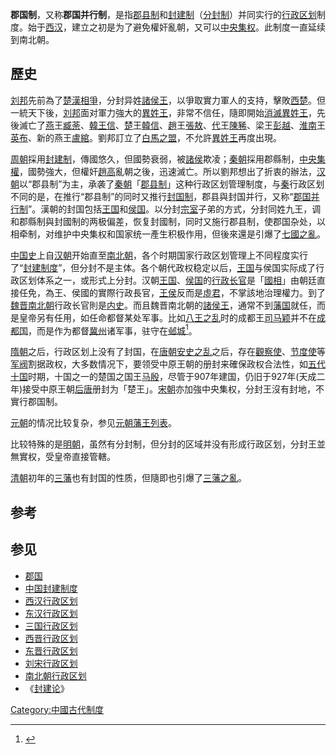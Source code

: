 {{Refimprove|time=2014-06-13T13:32:28+00:00}}
'''郡国制'''，又称'''郡国并行制'''，是指[[郡县制|郡县制]]和[[封建制度_(中國)|封建制]]（[[分封制|分封制]]）并同实行的[[行政区划|行政区划]]制度。始于[[西汉|西汉]]，建立之初是为了避免權奸亂朝，又可以[[中央集权|中央集权]]。此制度一直延续到南北朝。

== 歷史 ==
[[刘邦|刘邦]]先前為了[[楚漢相爭|楚漢相爭]]，分封异姓[[諸侯王|諸侯王]]，以爭取實力軍人的支持，擊敗[[西楚|西楚]]。但一統天下後，[[刘邦|刘邦]]面对軍力強大的[[異姓王|異姓王]]，非常不信任，隨即開始[[消滅異姓王|消滅異姓王]]，先後滅亡了[[燕|燕]]王[[臧荼|臧荼]]、[[韓王信|韓王信]]、[[楚|楚]]王[[韓信|韓信]]、[[趙|趙]]王[[張敖|張敖]]、[[代|代]]王[[陳豨|陳豨]]、梁王[[彭越|彭越]]、[[淮南|淮南]]王[[英布|英布]]、新的燕王[[盧綰|盧綰]]。劉邦訂立了[[白馬之盟|白馬之盟]]，不允許[[異姓王|異姓王]]再度出現。

[[周朝|周朝]]採用[[封建制度_(中國)|封建制]]，傳國悠久，但國勢衰弱，被[[諸侯|諸侯]]欺凌；[[秦朝|秦朝]]採用郡縣制，[[中央集權|中央集權]]，國勢強大，但權奸[[趙高|趙高]]亂朝之後，迅速滅亡。所以劉邦想出了折衷的辦法，[[汉朝|汉朝]]以“郡县制”为主，承袭了[[秦朝|秦朝]]「[[郡县制|郡县制]]」这种行政区划管理制度，与[[秦|秦]]行政区划不同的是，在推行“郡县制”的同时又推行[[封国制|封国制]]，郡县與封国并行，又称“[[郡国并行制|郡国并行制]]”。漢朝的封国包括[[王国|王国]]和[[侯国|侯国]]。以分封[[宗室|宗室]]子弟的方式，分封同姓九王，调和郡縣制與封國制的两极偏差，恢复封國制，同时又施行郡县制，使郡国杂处，以相牵制，对维护中央集权和国家统一產生积极作用，但後來還是引爆了[[七國之亂|七國之亂]]。

[[中国史|中国史]]上自[[汉朝|汉朝]]开始直至[[南北朝|南北朝]]，各个时期国家行政区划管理上不同程度实行了“[[封建制度|封建制度]]”，但分封不是主体。各个朝代政权稳定以后，[[王国|王国]]与侯国实际成了行政区划体系之一，或形式上分封。汉朝[[王国|王国]]、[[侯国|侯国]]的[[行政长官|行政长官]]是「[[國相|國相]]」由朝廷直接任免，為王、侯國的實際行政長官，[[王侯|王侯]]反而是[[虛君|虛君]]，不掌該地治理權力。到了[[魏晋南北朝|魏晋南北朝]]行政长官則是[[内史|内史]]。而且魏晋南北朝的[[諸侯王|諸侯王]]，通常不到[[藩国|藩国]]就任，而是皇帝另有任用，如任命都督某处军事。比如[[八王之乱|八王之乱]]时的成都王[[司马颖|司马颖]]并不在[[成都国|成都国]]，而是作为都督[[冀州|冀州]]诸军事，驻守在[[邺城|邺城]]<ref>{{cite book|last=|first=|title=探索中国史|year=2012|publisher=龄记出版社|location=香港|isbn=9789626103777|pages=103|editor=张志义}}</ref>。

[[隋朝|隋朝]]之后，行政区划上没有了封国，在[[唐朝|唐朝]][[安史之乱|安史之乱]]之后，存在[[觀察使|觀察使]]、[[节度使|节度使]]等[[军阀|军阀]]割据政权，大多数情况下，要领受中原王朝的册封来確保政权合法性，如[[五代十国|五代十国]]时期，十国之一的楚国之国王[[马殷|马殷]]，尽管于907年建国，仍旧于927年(天成二年)接受中原王朝[[后唐|后唐]]册封为「楚王」。[[宋朝|宋朝]]亦加強中央集权，分封王沒有封地，不實行郡国制。

[[元朝|元朝]]的情况比较复杂，参见[[元朝藩王列表|元朝藩王列表]]。

比较特殊的是[[明朝|明朝]]，虽然有分封制，但分封的区域并没有形成行政区划，分封王並無實权，受皇帝直接管轄。

[[清朝|清朝]]初年的[[三藩|三藩]]也有封国的性质，但隨即也引爆了[[三藩之亂|三藩之亂]]。

==参考==
{{reflist}}

==参见==
* [[郡国|郡国]]
* [[封建制度_(中国)|中国封建制度]]
* [[西汉行政区划|西汉行政区划]]
* [[东汉行政区划|东汉行政区划]]
* [[三国行政区划|三国行政区划]]
* [[西晋行政区划|西晋行政区划]]
* [[东晋行政区划|东晋行政区划]]
* [[刘宋行政区划|刘宋行政区划]]
* [[南北朝行政区划|南北朝行政区划]]
* 《[[封建论|封建论]]》

{{漢朝歷史事件}}

[[Category:中國古代制度|Category:中國古代制度]]